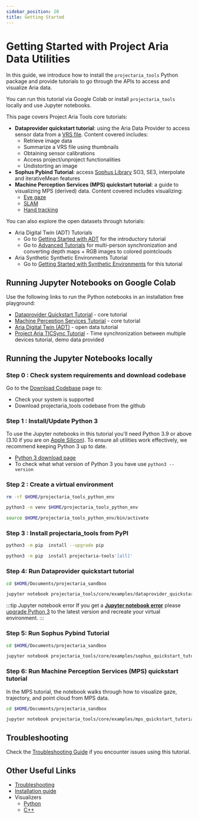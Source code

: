 ```yaml
---
sidebar_position: 20
title: Getting Started
---
```

# Getting Started with Project Aria Data Utilities


In this guide, we introduce how to install the `projectaria_tools` Python package and provide tutorials to go through the APIs to access and visualize Aria data.

You can run this tutorial via Google Colab or install `projectaria_tools` locally and use Jupyter notebooks.

This page covers Project Aria Tools core tutorials:

* **Dataprovider quickstart tutorial**: using the Aria Data Provider to access sensor data from a [VRS file](/docs/data_formats/aria_vrs/aria_vrs_format). Content covered includes:
   * Retrieve image data
   * Summarize a VRS file using thumbnails
   * Obtaining sensor calibrations
   * Access project/unproject functionalities
   * Undistorting an image
* **Sophus Pybind Tutorial**: access [Sophus Library](https://github.com/strasdat/Sophus) SO3, SE3, interpolate and iterativeMean features
* **Machine Perception Services (MPS) quickstart tutorial**: a guide to visualizing MPS (derived) data. Content covered includes visualizing:
   * [Eye gaze](/data_formats/mps/mps_eye_gaze.mdx)
   * [SLAM](/data_formats/mps/slam/slam.mdx)
   * [Hand tracking](/data_formats/mps/hand_tracking/hand_tracking.mdx)

You can also explore the open datasets through tutorials:
* Aria Digital Twin (ADT) Tutorials
   * Go to [Getting Started with ADT](/open_datasets/aria_digital_twin_dataset/getting_started.mdx) for the introductory tutorial
   * Go to [Advanced Tutorials](/open_datasets/aria_digital_twin_dataset/advanced_tutorials/advanced_tutorials.mdx) for multi-person synchronization and converting depth maps  + RGB images to colored pointclouds
* Aria Synthetic Synthetic Environments Tutorial
   * Go to [Getting Started with Synthetic Environments](/open_datasets/aria_synthetic_environments_dataset/ase_getting_started.mdx) for this tutorial


## Running  Jupyter Notebooks on Google Colab
Use the following links to run the Python notebooks in an installation free playground:
* [Dataprovider Quickstart Tutorial](https://colab.research.google.com/github/facebookresearch/projectaria_tools/blob/1.7.1/core/examples/dataprovider_quickstart_tutorial.ipynb) - core tutorial
* [Machine Perception Services Tutorial](https://colab.research.google.com/github/facebookresearch/projectaria_tools/blob/1.7.1/core/examples/mps_quickstart_tutorial.ipynb) - core tutorial
* [Aria Digital Twin (ADT)](https://colab.research.google.com/github/facebookresearch/projectaria_tools/blob/1.7.1/projects/AriaDigitalTwinDatasetTools/examples/adt_quickstart_tutorial.ipynb) - open data tutorial
* [Project Aria TICSync Tutorial](https://colab.research.google.com/github/facebookresearch/projectaria_tools/blob/main/core/examples/ticsync_tutorial.ipynb) - Time synchronization between multiple devices tutorial, demo data provided


## Running the Jupyter Notebooks locally

### Step 0 : Check system requirements and download codebase

Go to the [Download Codebase](/docs/data_utilities/installation/download_codebase) page to:
   * Check your system is supported
   * Download projectaria_tools codebase from the github

### Step 1 : Install/Update Python 3
To use the Jupyter notebooks in this tutorial you'll need Python 3.9 or above (3.10 if you are on [Apple Silicon](https://support.apple.com/en-us/116943)). To ensure all utilities work effectively, we recommend keeping Python 3 up to date.
* [Python 3 download page](https://www.python.org/downloads/)
* To check what what version of Python 3 you have use `python3 --version`

### Step 2 : Create a virtual environment

```bash
rm -rf $HOME/projectaria_tools_python_env

python3 -m venv $HOME/projectaria_tools_python_env

source $HOME/projectaria_tools_python_env/bin/activate
```

### Step 3 : Install projectaria_tools from PyPI

```bash
python3 -m pip  install --upgrade pip

python3 -m pip  install projectaria-tools'[all]'
```

### Step 4: Run Dataprovider quickstart tutorial



```bash
cd $HOME/Documents/projectaria_sandbox

jupyter notebook projectaria_tools/core/examples/dataprovider_quickstart_tutorial.ipynb
```

:::tip Jupyter notebook error
If you get a [**Jupyter notebook error**](/docs/data_utilities/installation/troubleshooting#jupyter-notebook-error) please [upgrade Python 3](https://www.python.org/downloads/) to the latest version and recreate your virtual environment.
:::

### Step 5: Run Sophus Pybind Tutorial

```bash
cd $HOME/Documents/projectaria_sandbox

jupyter notebook projectaria_tools/core/examples/sophus_quickstart_tutorial.ipynb
```


### Step 6: Run Machine Perception Services (MPS) quickstart tutorial
In the MPS tutorial, the notebook walks through how to visualize gaze, trajectory, and point cloud from MPS data.
```bash
cd $HOME/Documents/projectaria_sandbox

jupyter notebook projectaria_tools/core/examples/mps_quickstart_tutorial.ipynb
```
## Troubleshooting

Check the [Troubleshooting Guide](/data_utilities/installation/troubleshooting.mdx) if you encounter issues using this tutorial.

## Other Useful Links
* [Troubleshooting](/data_utilities/installation/troubleshooting.mdx)
* [Installation guide](/data_utilities/installation/download_codebase.mdx)
* Visualizers
   * [Python](/data_utilities/visualization/visualization_python.mdx)
   * [C++](/data_utilities/visualization/visualization_cpp.mdx)
